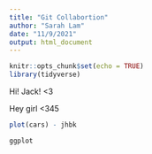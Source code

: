 ```yaml
---
title: "Git Collabortion"
author: "Sarah Lam"
date: "11/9/2021"
output: html_document
---
```


```r
knitr::opts_chunk$set(echo = TRUE)
library(tidyverse)
```

Hi! Jack! <3

Hey girl <345

```r
plot(cars) - jhbk
```


```r
ggplot
```

